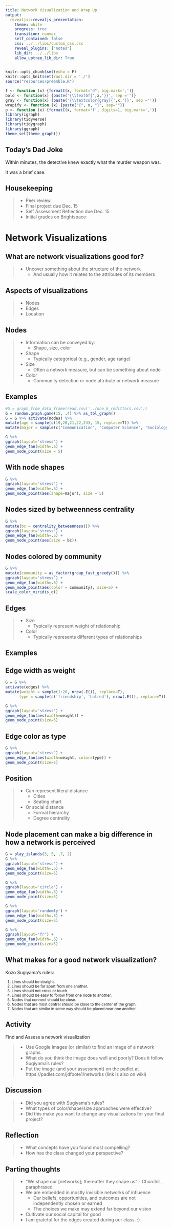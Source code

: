 ```yaml
---
title: Network Visualization and Wrap Up
output: 
  revealjs::revealjs_presentation:
    theme: white
    progress: true
    transition: convex
    self_contained: false
    css: ../../libs/custom_css.css
    reveal_plugins: ["notes"]
    lib_dir: ../../libs
    allow_uptree_lib_dir: True
---
```


```r
knitr::opts_chunk$set(echo = F)
knitr::opts_knit$set(root.dir = './')
source("resources/preamble.R")

f <- function (x) {formatC(x, format="d", big.mark=',')}
bold <- function(x) {paste('{\\textbf{',x,'}}', sep ='')}
gray <- function(x) {paste('{\\textcolor{gray}{',x,'}}', sep ='')}
wrapify <- function (x) {paste("{", x, "}", sep="")}
p <- function (x) {formatC(x, format='f', digits=1, big.mark=',')}
library(igraph)
library(tidyverse)
library(tidygraph)
library(ggraph)
theme_set(theme_graph())
```

## Today's Dad Joke

Within minutes, the detective knew exactly what the murder weapon was.

<span class='fragment'>
It was a brief case.
</span>

## Housekeeping

> - Peer review
> - Final project due Dec. 15
> - Self Assessment Reflection due Dec. 15
> - Initial grades on Brightspace

# Network Visualizations

## What are network visualizations good for?

> - Uncover something about the structure of the network
>   - And usually how it relates to the attributes of its members

## Aspects of visualizations

> - Nodes
> - Edges
> - Location

## Nodes

> - Information can be conveyed by:
>   - Shape, size, color
> - Shape
>   - Typically categorical (e.g., gender, age range)
> - Size
>   - Often a network measure, but can be something about node
> - Color
>    - Community detection or node attribute or network measure

## Examples

```r
#G = graph_from_data_frame(read.csv('../one_k_redittors.csv'))
G = random.graph.game(15, .4) %>% as_tbl_graph()
G = G %>% activate(nodes) %>%
mutate(age = sample(c(19,20,21,22,23), 15, replace=T)) %>%
mutate(major = sample(c('Communication', 'Computer Science', 'Sociology'), 15, replace=T))

G %>%
ggraph(layout='stress') + 
geom_edge_fan(width=.5) + 
geom_node_point(size = 5)
```

## With node shapes

```r
G %>%
ggraph(layout='stress') + 
geom_edge_fan(width=.5) + 
geom_node_point(aes(shape=major), size = 5)
```

## Nodes sized by betweenness centrality

```r

G %>%
mutate(bc = centrality_betweenness()) %>%
ggraph(layout='stress') + 
geom_edge_fan(width=.5) + 
geom_node_point(aes(size = bc))

```

## Nodes colored by community

```r
G %>%
mutate(community = as_factor(group_fast_greedy())) %>%
ggraph(layout='stress') + 
geom_edge_fan(width=.5) + 
geom_node_point(aes(color = community), size=5) +
scale_color_viridis_d()
```

## Edges

> - Size
>   - Typically represent weight of relationship
> - Color
>   - Typically represents different types of relationships

## Examples

## Edge width as weight
```r

G = G %>%
activate(edges) %>%
mutate(weight = sample(1:20, nrow(.E()), replace=T),
      type = sample(c('friendship', 'hatred'), nrow(.E()), replace=T))

G %>%
ggraph(layout='stress') + 
geom_edge_fan(aes(width=weight)) + 
geom_node_point(size=5)

```

## Edge color as type


```r
G %>%
ggraph(layout='stress') + 
geom_edge_fan(aes(width=weight, color=type)) + 
geom_node_point(size=5)

```

## Position

> - Can represent literal distance
>   - Cities
>   - Seating chart
> - Or social distance
>   - Formal hierarchy
>   - Degree centrality

## Node placement can make a big difference in how a network is perceived

```r
G = play_islands(3, 5, .7, 2)
G %>%
ggraph(layout='stress') + 
geom_edge_fan(width=.5) + 
geom_node_point(size=5)

G %>%
ggraph(layout='circle') + 
geom_edge_fan(width=.5) + 
geom_node_point(size=5)

G %>%
ggraph(layout='randomly') + 
geom_edge_fan(width=.5) + 
geom_node_point(size=5)

G %>%
ggraph(layout='fr') + 
geom_edge_fan(width=.5) + 
geom_node_point(size=5)
```

## What makes for a good network visualization?

Kozo Sugiyama's rules:

<div style='font-size:smaller'>

1. Lines should be straight.
2. Lines should be far apart from one another.
3. Lines should not cross or touch.
4. Lines should be easy to follow from one node to another.
5. Nodes that connect should be close.
6. Nodes that are most central should be close to the center of the graph.
7. Nodes that are similar in some way should be placed near one another.

</div>

## Activity

Find and Assess a network visualization

> - Use Google Images (or similar) to find an image of a network graphs.
> - What do you think the image does well and poorly? Does it follow Sugiyama's rules?
> - Put the image (and your assessment) on the padlet at https://padlet.com/jdfoote1/networks (link is also on wiki)

## Discussion

> - Did you agree with Sugiyama's rules?
> - What types of color/shape/size approaches were effective?
> - Did this make you want to change any visualizations for your final project?

## Reflection

> - What concepts have you found most compelling?
> - How has the class changed your perspective?

## Parting thoughts

> - "We shape our [networks]; thereafter they shape us" - Churchill, paraphrased
> - We are embedded in mostly invisible networks of influence
>   - Our beliefs, opportunities, and outcomes are not independently chosen or earned
>   - The choices we make may extend far beyond our vision
> - Cultivate our social capital for good
> - I am grateful for the edges created during our class. :)
